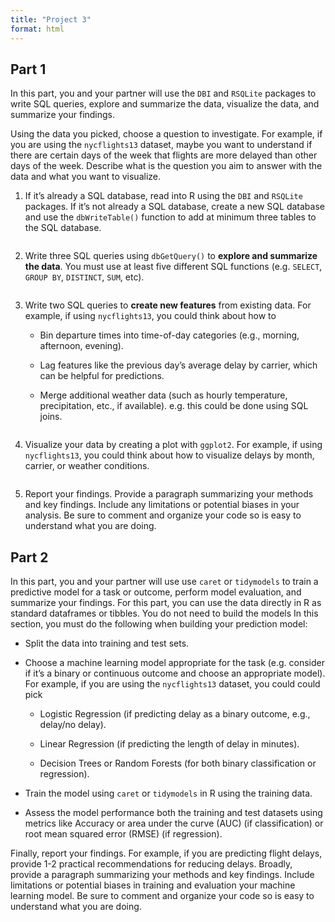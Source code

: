 ```yaml
---
title: "Project 3"
format: html
---
```


## Part 1 

In this part, you and your partner will use the `DBI` and `RSQLite` packages to write SQL queries, explore and summarize the data, visualize the data, and summarize your findings.

Using the data you picked, choose a question to investigate. For example, if you are using the `nycflights13` dataset, maybe you want to understand if there are certain days of the week that flights are more delayed than other days of the week. Describe what is the question you aim to answer with the data and what you want to visualize.

1.  If it’s already a SQL database, read into R using the `DBI` and `RSQLite` packages. If it’s not already a SQL database, create a new SQL database and use the `dbWriteTable()` function to add at minimum three tables to the SQL database.

    ```r

    ```

2.  Write three SQL queries using `dbGetQuery()` to **explore and summarize the data**. You must use at least five different SQL functions (e.g. `SELECT`, `GROUP BY`, `DISTINCT`, `SUM`, etc).

    ```r

    ```

3.  Write two SQL queries to **create new features** from existing data. For example, if using `nycflights13`, you could think about how to

    -   Bin departure times into time-of-day categories (e.g., morning, afternoon, evening).

    -   Lag features like the previous day’s average delay by carrier, which can be helpful for predictions.

    -   Merge additional weather data (such as hourly temperature, precipitation, etc., if available). e.g. this could be done using SQL joins.

        ```r

        ```

4.  Visualize your data by creating a plot with `ggplot2`. For example, if using `nycflights13`, you could think about how to visualize delays by month, carrier, or weather conditions.

    ```r

    ```

5.  Report your findings. Provide a paragraph summarizing your methods and key findings. Include any limitations or potential biases in your analysis. Be sure to comment and organize your code so is easy to understand what you are doing.

## Part 2

In this part, you and your partner will use use `caret` or `tidymodels` to train a predictive model for a task or outcome, perform model evaluation, and summarize your findings. For this part, you can use the data directly in R as standard dataframes or tibbles. You do not need to build the models In this section, you must do the following when building your prediction model:

-   Split the data into training and test sets.

-   Choose a machine learning model appropriate for the task (e.g. consider if it’s a binary or continuous outcome and choose an appropriate model). For example, if you are using the `nycflights13` dataset, you could could pick

    -   Logistic Regression (if predicting delay as a binary outcome, e.g., delay/no delay).

    -   Linear Regression (if predicting the length of delay in minutes).

    -   Decision Trees or Random Forests (for both binary classification or regression).

-   Train the model using `caret` or `tidymodels` in R using the training data.

-   Assess the model performance both the training and test datasets using metrics like Accuracy or area under the curve (AUC) (if classification) or root mean squared error (RMSE) (if regression).

Finally, report your findings. For example, if you are predicting flight delays, provide 1-2 practical recommendations for reducing delays. Broadly, provide a paragraph summarizing your methods and key findings. Include limitations or potential biases in training and evaluation your machine learning model. Be sure to comment and organize your code so is easy to understand what you are doing.
